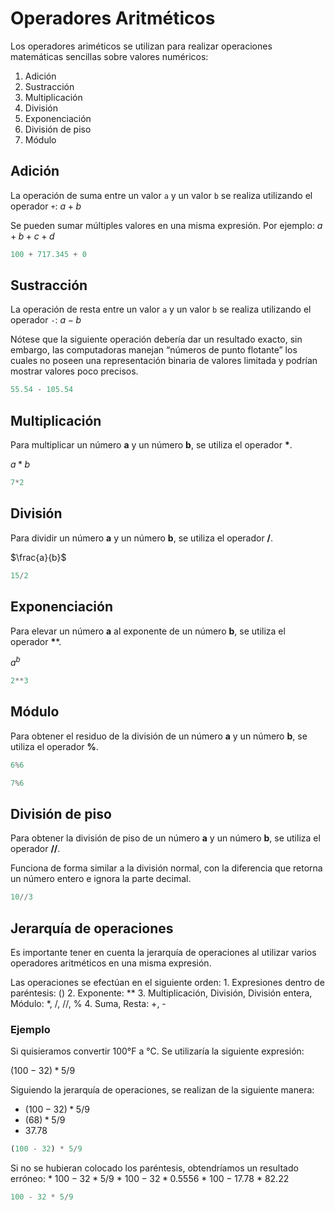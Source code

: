 # Operadores Aritméticos

Los operadores ariméticos se utilizan para realizar operaciones matemáticas sencillas sobre valores numéricos:

1.   Adición
2.   Sustracción
3.   Multiplicación
4.   División
5.   Exponenciación
6.   División de piso
7.   Módulo

## Adición

La operación de suma entre un valor ```a``` y un valor ```b``` se realiza utilizando el operador ```+```: $a + b$

::: {.callout-tip}
Se pueden sumar múltiples valores en una misma expresión. Por ejemplo:  $a + b + c + d$
:::

```python
100 + 717.345 + 0
```

## Sustracción

La operación de resta entre un valor ```a``` y un valor ```b``` se realiza utilizando el operador ```-```: $a - b$

::: {.callout-caution}
Nótese que la siguiente operación debería dar un resultado exacto, sin embargo, las computadoras manejan "números de punto flotante" los cuales no poseen una representación binaria de valores limitada y podrían mostrar valores poco precisos.
:::

```python
55.54 - 105.54
```

## Multiplicación

Para multiplicar un número **a** y un número **b**, se utiliza el operador **\***.

$a * b$

```python
7*2
```

## División

Para dividir un número **a** y un número **b**, se utiliza el operador **/**.

$\frac{a}{b}$

```python
15/2
```

## Exponenciación

Para elevar un número **a** al exponente de un número **b**, se utiliza el operador **\****.

$a^b$

```python
2**3
```

## Módulo
Para obtener el residuo de la división de un número **a** y un número **b**, se utiliza el operador **%**.

```python
6%6
```

```python
7%6
```

## División de piso
Para obtener la división de piso de un número **a** y un número **b**, se utiliza el operador **//**.

Funciona de forma similar a la división normal, con la diferencia que retorna un número entero e ignora la parte decimal.

```python
10//3
```

## Jerarquía de operaciones
Es importante tener en cuenta la jerarquía de operaciones al utilizar varios operadores aritméticos en una misma expresión.

Las operaciones se efectúan en el siguiente orden:
1.   Expresiones dentro de paréntesis: ()
2.   Exponente: **
3.   Multiplicación, División, División entera, Módulo: *, /, //, %
4.   Suma, Resta: +, -

### Ejemplo

Si quisieramos convertir 100°F a °C. Se utilizaría la siguiente expresión:

$(100 - 32) * 5/9$

Siguiendo la jerarquía de operaciones, se realizan de la siguiente manera:

*   $(100 - 32) * 5/9$
*   $(68) * 5/9$
*   $37.78$


```python
(100 - 32) * 5/9
```

Si no se hubieran colocado los paréntesis, obtendríamos un resultado erróneo:
*   $100 - 32 * 5/9$
*   $100 - 32 * 0.5556$
*   $100 - 17.78$
*   $82.22$

```python
100 - 32 * 5/9
```
